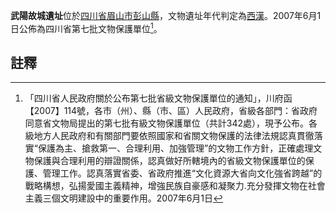 {{msg:四川省文物保護單位
|名稱 = 武陽故城遺址
|編號 = 22
|圖片 = 
|級別 = S7
|分類 = 
|時代 = [[西漢|西漢]]
|地点 = [[四川省|四川省]][[眉山市|眉山市]][[彭山縣|彭山縣]]
|坐標 =
|登錄 = 2007年6月1日
}}
'''武陽故城遺址'''位於[[四川省|四川省]][[眉山市|眉山市]][[彭山縣|彭山縣]]，文物遺址年代判定為[[西漢|西漢]]。2007年6月1日公佈為四川省第七批文物保護單位<ref>「四川省人民政府關於公布第七批省級文物保護單位的通知」，川府函【2007】114號，各市（州）、縣（市、區）人民政府，省級各部門：省政府同意省文物局提出的第七批有級文物保護單位（共計342處），現予公布。各級地方人民政府和有關部門要依照國家和省關文物保護的法律法規認真貫徹落實“保護為主、搶救第一、合理利用、加強管理”的文物工作方針，正確處理文物保護與合理利用的辯證關係，認真做好所轄境內的省級文物保護單位的保護、管理工作。認真落實省委、省政府推進“文化資源大省向文化強省跨越”的戰略構想，弘揚愛國主義精神，增強民族自豪感和凝聚力.充分發揮文物在社會主義三個文明建設中的重要作用。2007年6月1日</ref>。
==註釋==
{{reflist}}
{{文物保護單位小作品}}